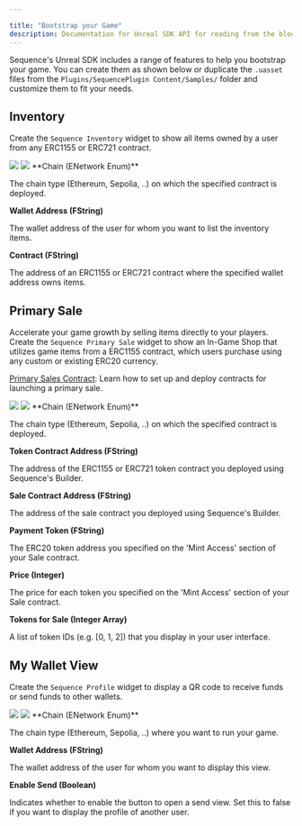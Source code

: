 ---

title: "Bootstrap your Game"
description: Documentation for Unreal SDK API for reading from the blockchain with the Sequence infrastructure stack for web3 gaming.
---

Sequence's Unreal SDK includes a range of features to help you bootstrap your game.
You can create them as shown below or duplicate the `.uasset` files from the `Plugins/SequencePlugin Content/Samples/`
folder and customize them to fit your needs.

## Inventory

Create the `Sequence Inventory` widget to show all items owned by a user from any ERC1155 or ERC721 contract.

<Frame caption="Feature Inventory Demo">
    <img src="/images/unreal/v1/feature_inventory_demo.gif" />
</Frame>

<Frame caption="Feature Inventory">
    <img src="/images/unreal/v1/feature_inventory.png" />
</Frame>

<Accordion title="Parameters">
  **Chain (ENetwork Enum)**

  The chain type (Ethereum, Sepolia, ..) on which the specified contract is deployed.

  **Wallet Address (FString)**

  The wallet address of the user for whom you want to list the inventory items.

  **Contract (FString)**

  The address of an ERC1155 or ERC721 contract where the specified wallet address owns items.
</Accordion>

## Primary Sale

Accelerate your game growth by selling items directly to your players. Create the `Sequence Primary Sale` widget to show an In-Game Shop that utilizes game items
from a ERC1155 contract, which users purchase using any custom or existing ERC20 currency.

[Primary Sales Contract](/solutions/collectibles/contracts/deploy-primary-sales-contract/): Learn how to set up and deploy contracts for launching a primary sale.

<Frame caption="Feature Sale Demo">
    <img src="/images/unreal/v1/feature_sale_demo.gif" />
</Frame>
<Frame caption="Feature Sale">
    <img src="/images/unreal/v1/feature_sale.png" />
</Frame>

<Accordion title="Parameters">
  **Chain (ENetwork Enum)**

  The chain type (Ethereum, Sepolia, ..) on which the specified contract is deployed.

  **Token Contract Address (FString)**

  The address of the ERC1155 or ERC721 token contract you deployed using Sequence's Builder.

  **Sale Contract Address (FString)**

  The address of the sale contract you deployed using Sequence's Builder.

  **Payment Token (FString)**

  The ERC20 token address you specified on the 'Mint Access' section of your Sale contract.

  **Price (Integer)**

  The price for each token you specified on the 'Mint Access' section of your Sale contract.

  **Tokens for Sale (Integer Array)**

  A list of token IDs (e.g. [0, 1, 2]) that you display in your user interface.
</Accordion>

## My Wallet View

Create the `Sequence Profile` widget to display a QR code to receive funds or send funds to other wallets.

<Frame caption="Feature Wallet Demo">
    <img src="/images/unreal/v1/feature_wallet_demo.gif" />
</Frame>

<Frame caption="Feature Wallet">
    <img src="/images/unreal/v1/feature_wallet.png" />
</Frame>

<Accordion title="Parameters">
  **Chain (ENetwork Enum)**

  The chain type (Ethereum, Sepolia, ..) where you want to run your game.

  **Wallet Address (FString)**

  The wallet address of the user for whom you want to display this view.

  **Enable Send (Boolean)**

  Indicates whether to enable the button to open a send view. Set this to false if you want to display the profile of another user.
</Accordion>
